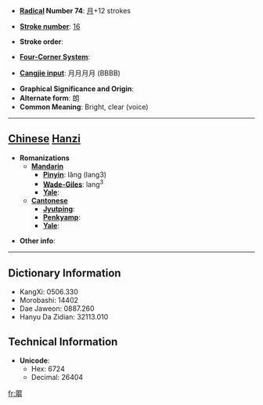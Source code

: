 * '''[[Wiktionary:Chinese radical index| Radical]] Number 74''': [[Wiktionary:Chinese radical index 月|月]]+12 strokes

* '''[[Wiktionary:Chinese total strokes index|Stroke number]]''': [[Wiktionary:Chinese total strokes index 16|16]]

* '''Stroke order''': 

* '''[[Wiktionary:Chinese four corner index|Four-Corner System]]''': 

* '''[[Wiktionary:Chinese Cangjie index|Cangjie input]]''': 月月月月 (BBBB)

* '''Graphical Significance and Origin''': 
* '''Alternate form''': 朗
* '''Common Meaning''': Bright, clear (voice)

----

== [[Chinese]] [[Hanzi]] ==

* '''Romanizations'''
** '''[[Mandarin]]'''
*** '''[[Pinyin]]''': lǎng (lang3)
*** '''[[Wade-Giles]]''': lang<sup>3</sup>
*** '''[[Yale]]''': 
** '''[[Cantonese]]'''
*** '''[[Jyutping]]''':
*** '''[[Penkyamp]]''': 
*** '''[[Yale]]''': 

* '''Other info''': 

----

== Dictionary Information ==

* KangXi: 0506.330
* Morobashi: 14402
* Dae Jaweon: 0887.260
* Hanyu Da Zidian: 32113.010

== Technical Information ==

* '''Unicode''':
** Hex: 6724
** Decimal: 26404

[[fr:朤]]